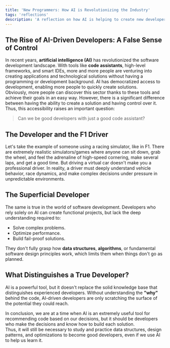 ```yaml
---
title: 'New Programmers: How AI is Revolutionizing the Industry'
tags: 'reflections'
description: 'A reflection on how AI is helping to create new developers, the advantages and disadvantages of this trend.'
---
```


## The Rise of AI-Driven Developers: A False Sense of Control

In recent years, **artificial intelligence (AI)** has revolutionized the software development landscape. With tools like **code assistants**, high-level frameworks, and smart IDEs, more and more people are venturing into creating applications and technological solutions without having a programming or development background. AI has democratized access to development, enabling more people to quickly create solutions.  
Obviously, more people can discover this sector thanks to these tools and achieve their goals in an easy way. However, there is a significant difference between having the ability to create a solution and having control over it.  
Thus, this accessibility raises an important question:

> Can we be good developers with just a good code assistant?

## The Developer and the F1 Driver

Let's take the example of someone using a racing simulator, like in F1. There are extremely realistic simulators/games where anyone can sit down, grab the wheel, and feel the adrenaline of high-speed cornering, make several laps, and get a good time. But driving a virtual car doesn't make you a professional driver. In reality, a driver must deeply understand vehicle behavior, race dynamics, and make complex decisions under pressure in unpredictable environments.

## The Superficial Developer

The same is true in the world of software development. Developers who rely solely on AI can create functional projects, but lack the deep understanding required to:

- Solve complex problems.
- Optimize performance.
- Build fail-proof solutions.

They don't fully grasp how **data structures**, **algorithms**, or fundamental software design principles work, which limits them when things don't go as planned.

## What Distinguishes a True Developer?

AI is a powerful tool, but it doesn't replace the solid knowledge base that distinguishes experienced developers. Without understanding the **"why"** behind the code, AI-driven developers are only scratching the surface of the potential they could reach.

In conclusion, we are at a time when AI is an extremely useful tool for recommending code based on our decisions, but it should be developers who make the decisions and know how to build each solution.  
Thus, it will still be necessary to study and practice data structures, design patterns, and optimizations to become good developers, even if we use AI to help us learn it.
